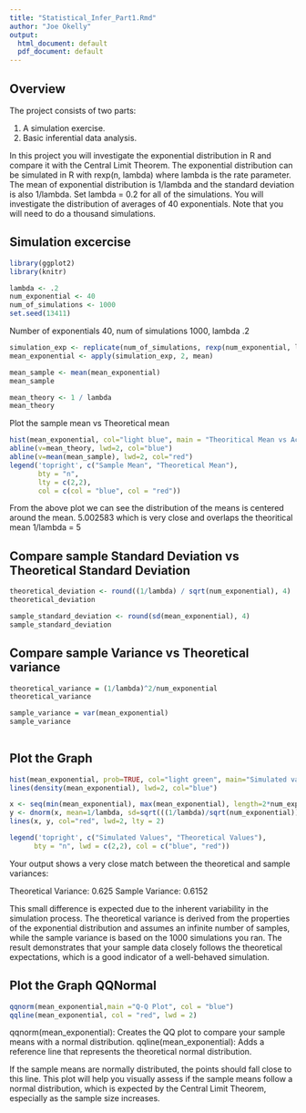 ```yaml
---
title: "Statistical_Infer_Part1.Rmd"
author: "Joe Okelly"
output:
  html_document: default
  pdf_document: default
---
```


## Overview 

The project consists of two parts:

1. A simulation exercise.
2. Basic inferential data analysis.

In this project you will investigate the exponential distribution in R and compare it with the Central Limit Theorem. The exponential distribution can be simulated in R with rexp(n, lambda) where lambda is the rate parameter. The mean of exponential distribution is 1/lambda and the standard deviation is also 1/lambda. Set lambda = 0.2 for all of the simulations. You will investigate the distribution of averages of 40 exponentials. Note that you will need to do a thousand simulations.


## Simulation excercise

```r
library(ggplot2)
library(knitr)
```

```r
lambda <- .2
num_exponential <- 40
num_of_simulations <- 1000
set.seed(13411)
```


Number of exponentials 40, num of simulations 1000, lambda .2

```r
simulation_exp <- replicate(num_of_simulations, rexp(num_exponential, lambda))
mean_exponential <- apply(simulation_exp, 2, mean)

mean_sample <- mean(mean_exponential)
mean_sample

mean_theory <- 1 / lambda
mean_theory
```

Plot the sample mean vs Theoretical mean

```r
hist(mean_exponential, col="light blue", main = "Theoritical Mean vs Actual Mean", breaks=30, xlab = "Simulation means")
abline(v=mean_theory, lwd=2, col="blue")
abline(v=mean(mean_sample), lwd=2, col="red")
legend('topright', c("Sample Mean", "Theoretical Mean"), 
       bty = "n",       
       lty = c(2,2), 
       col = c(col = "blue", col = "red"))
```
From the above plot we can see the distribution of the means is centered around the mean. 5.002583
which is very close and overlaps the theoritical mean 1/lambda = 5


## Compare sample Standard Deviation vs Theoretical Standard Deviation
```r
theoretical_deviation <- round((1/lambda) / sqrt(num_exponential), 4)
theoretical_deviation

sample_standard_deviation <- round(sd(mean_exponential), 4)
sample_standard_deviation
```

## Compare sample Variance vs Theoretical variance
```r
theoretical_variance = (1/lambda)^2/num_exponential
theoretical_variance

sample_variance = var(mean_exponential)
sample_variance
 
```
## Plot the Graph 
```r
hist(mean_exponential, prob=TRUE, col="light green", main="Simulated values vs Theoretical values", breaks=30, xlim=c(2,9), xlab = "Simulation Means")
lines(density(mean_exponential), lwd=2, col="blue")

x <- seq(min(mean_exponential), max(mean_exponential), length=2*num_exponential)
y <- dnorm(x, mean=1/lambda, sd=sqrt(((1/lambda)/sqrt(num_exponential))^2))
lines(x, y, col="red", lwd=2, lty = 2)

legend('topright', c("Simulated Values", "Theoretical Values"), 
      bty = "n", lwd = c(2,2), col = c("blue", "red"))
```


Your output shows a very close match between the theoretical and sample variances:

Theoretical Variance: 0.625
Sample Variance: 0.6152

This small difference is expected due to the inherent variability in the simulation process. The theoretical variance is derived from the properties of the exponential distribution and assumes an infinite number of samples, while the sample variance is based on the 1000 simulations you ran. The result demonstrates that your sample data closely follows the theoretical expectations, which is a good indicator of a well-behaved simulation.


## Plot the Graph QQNormal

```r
qqnorm(mean_exponential,main ="Q-Q Plot", col = "blue")
qqline(mean_exponential, col = "red", lwd = 2)
```

qqnorm(mean_exponential): Creates the QQ plot to compare your sample means with a normal distribution.
qqline(mean_exponential): Adds a reference line that represents the theoretical normal distribution. 

If the sample means are normally distributed, the points should fall close to this line.
This plot will help you visually assess if the sample means follow a normal distribution, which is expected by the Central Limit Theorem, especially as the sample size increases.


